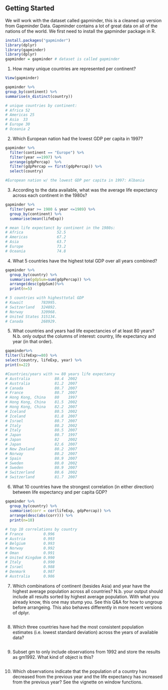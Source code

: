 

## Getting Started
We will work with the dataset called gapminder, this is a cleaned up version from Gapminder Data. Gapminder contains a lot of great data on all of the nations of the world. We first need to install the gapminder package in R.
```r
install.packages("gapminder")
library(dplyr)
library(gapminder)
library(dplyr)
gapminder = gapminder # dataset is called gapminder
```

1. How many unique countries are represented per continent?
```r
View(gapminder)

gapminder %>%
group_by(continent) %>%
summarise(n_distinct(country))

# unique countries by continent: 
# Africa 52
# Americas 25
# Asia  33
# Europe 30
# Oceania 2

```


2. Which European nation had the lowest GDP per capita in 1997?
```r

gapminder %>%
  filter(continent == "Europe") %>%
  filter(year ==1997) %>%
  arrange(gdpPercap)  %>%
  filter(gdpPercap == first(gdpPercap)) %>%
  select(country)

#European nation w/ the lowest GDP per capita in 1997: Albania
```


3. According to the data available, what was the average life expectancy across each continent in the 1980s?
```r
gapminder %>%
  filter(year >= 1980 & year <=1989) %>%
  group_by(continent) %>%
  summarise(mean(lifeExp))

# mean life expectanct by continent in the 1980s:
# Africa               52.5
# Americas             67.2
# Asia                 63.7
# Europe               73.2
# Oceania              74.8
```


4. What 5 countries have the highest total GDP over all years combined?
```r
gapminder %>%
  group_by(country) %>%
  summarise(gdpSum=sum(gdpPercap)) %>%
  arrange(desc(gdpSum))%>%
  print(n=5)

# 5 countries with highesttotal GDP
# Kuwait        783995.
# Switzerland   324892.
# Norway        320968.
# United States 315134.
# Canada        268929.
```


5. What countries and years had life expectancies of at least 80 years? N.b. only output the columns of interest: country, life expectancy and year (in that order).
```r
gapminder%>%
filter(lifeExp>=80) %>%
select(country, lifeExp, year) %>%
print(n=22)

#Countries/years with >= 80 years life expectancy
# Australia           80.4  2002
# Australia           81.2  2007
# Canada              80.7  2007
# France              80.7  2007
# Hong Kong, China    80    1997
# Hong Kong, China    81.5  2002
# Hong Kong, China    82.2  2007
# Iceland             80.5  2002
# Iceland             81.8  2007
# Israel              80.7  2007
# Italy               80.2  2002
# Italy               80.5  2007
# Japan               80.7  1997
# Japan               82    2002
# Japan               82.6  2007
# New Zealand         80.2  2007
# Norway              80.2  2007
# Spain               80.9  2007
# Sweden              80.0  2002
# Sweden              80.9  2007
# Switzerland         80.6  2002
# Switzerland         81.7  2007

```


6. What 10 countries have the strongest correlation (in either direction) between life expectancy and per capita GDP?
```r
gapminder %>% 
  group_by(country) %>%
  summarise(corr = cor(lifeExp, gdpPercap)) %>%
  arrange(desc(abs(corr))) %>%
  print(n=10)
  
# top 10 correlations by country
# France         0.996
# Austria        0.993
# Belgium        0.993
# Norway         0.992
# Oman           0.991
# United Kingdom 0.990
# Italy          0.990
# Israel         0.988
# Denmark        0.987
# Australia      0.986
```


7.  Which combinations of continent (besides Asia) and year have the highest average population across all countries? N.b. your output should include all results sorted by highest average population. With what you already know, this one may stump you. See this Q&A for how to ungroup before arrangeing. This also behaves differently in more recent versions of dplyr.
```r

  
```


8.  Which three countries have had the most consistent population estimates (i.e. lowest standard deviation) across the years of available data?
```r


```


9.  Subset gm to only include observations from 1992 and store the results as gm1992. What kind of object is this?
```r


```


10.  Which observations indicate that the population of a country has decreased from the previous year and the life expectancy has increased from the previous year? See the vignette on window functions.
```r


```
